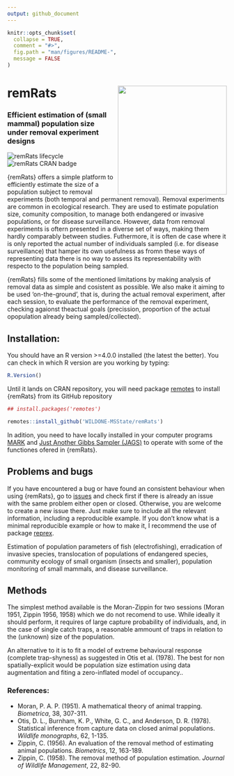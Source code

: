 ```yaml
---
output: github_document
---
```


```r
knitr::opts_chunk$set(
  collapse = TRUE,
  comment = "#>",
  fig.path = "man/figures/README-",
  message = FALSE
)
```


# remRats <img src='man/figures/logo.png' align="right" height="250" />

### Efficient estimation of (small mammal) population size under removal experiment designs


![remRats lifecycle](man/figures/lifecycle-experimental.svg)
![remRats CRAN badge](man/figures/badge-cran.svg)

{remRats} offers a simple platform to efficiently estimate the size of a population subject to removal experiments (both temporal and permanent removal). Removal experiments are common in ecological research. They are used to estimate population size, comunity composition, to manage both endangered or invasive populations, or for disease surveillance. However, data from removal experiments is oftern presented in a diverse set of ways, making them hardly comparably between studies. Futhermore, it is often de case where it is only reported the actual number of individuals sampled (i.e. for disease surveillance) that hamper its own usefulness as fromn these ways of representing data there is no way to assess its representability with respecto to the population being sampled.

{remRats} fills some of the mentioned limitations by making analysis of removal data as simple and cosistent as possible. We also make it aiming to be used 'on-the-ground', that is, during the actual removal experiment, after each session, to evaluate the performance of the removal experiment, checking agaionst theactual  goals (precission, proportion of the actual opopulation already being sampled/collected).

## Installation:

You should have an R version >=4.0.0 installed (the latest the better). You can check in which R version are you working by typing:

```r
R.Version()
```
Until it lands on CRAN repository, you will need package [remotes](https://cran.r-project.org/package=remotes) to install {remRats} from its GitHub repository

```r
## install.packages('remotes')

remotes::install_github('WILDONE-MSState/remRats')
```
In adition, you need to have locally installed in your computer programs [MARK](http://www.phidot.org/software/mark/) and [Just Another Gibbs Sampler (JAGS)](https://mcmc-jags.sourceforge.io/) to operate with some of the functiones ofered in {remRats}.

## Problems and bugs

If you have encountered a bug or have found an consistent behaviour when using {remRats}, go to [issues](https://github.com/WILDONE-MSState/remRats/issues) and check first if there is already an issue with the same problem either open or closed. Otherwise, you are welcome to create a new issue there. Just make sure to include all the relevant information, including a reproducible example. If you don't know what is a minimal reproducible example or how to make it, I recommend the use of package [reprex](https://cran.r-project.org/package=reprex).


Estimation of population parameters of fish (electrofishing), erradication of invasive species, translocation of populations of endangered species, community ecology of small organism (insects and smaller), population monitoring of small mammals, and disease surveillance.



## Methods

The simplest method available is the Moran-Zippin for two sessions (Moran 1951, Zippin 1956, 1958) which we do not recomend to use. While ideally it should perform, it requires of large capture probability of individuals, and, in the case of single catch traps, a reasonable ammount of traps in relation to the (unknown) size of the population.

An alternative to it is to fit a model of extreme behavioural response (complete trap-shyness) as suggested in Otis et al. (1978). The best for non spatially-explicit would be population size estimation using data augmentation and fiting a zero-inflated model of occupancy..




### References:
- Moran, P. A. P. (1951). A mathematical theory of animal trapping. *Biometrica*, 38, 307-311.
- Otis, D. L., Burnham, K. P., White, G. C., and Anderson, D. R. (1978). Statistical inference from capture data on closed animal populations. *Wildlife monographs*, 62, 1-135.
- Zippin, C. (1956). An evaluation of the removal method of estimating animal populations. *Biometrics*, 12, 163-189.
- Zippin, C. (1958). The removal method of population estimation. *Journal of Wildlife Management*, 22, 82-90.
